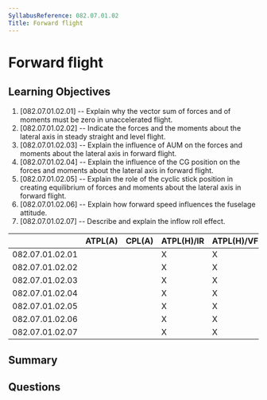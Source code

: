 ```yaml
---
SyllabusReference: 082.07.01.02
Title: Forward flight
---
```


# Forward flight

## Learning Objectives

1. [082.07.01.02.01] -- Explain why the vector sum of forces and of moments must be zero in unaccelerated flight.
2. [082.07.01.02.02] -- Indicate the forces and the moments about the lateral axis in steady straight and level flight.
3. [082.07.01.02.03] -- Explain the influence of AUM on the forces and moments about the lateral axis in forward flight.
4. [082.07.01.02.04] -- Explain the influence of the CG position on the forces and moments about the lateral axis in forward flight.
5. [082.07.01.02.05] -- Explain the role of the cyclic stick position in creating equilibrium of forces and moments about the lateral axis in forward flight.
6. [082.07.01.02.06] -- Explain how forward speed influences the fuselage attitude.
7. [082.07.01.02.07] -- Describe and explain the inflow roll effect.


|                 | ATPL(A) | CPL(A) | ATPL(H)/IR | ATPL(H)/VFR | CPL(H) | IR | CBIR(A) |
|-----------------|---------|--------|------------|-------------|--------|----|---------|
| 082.07.01.02.01 |         |        |      X     |      X      |   X    |    |         |
| 082.07.01.02.02 |         |        |      X     |      X      |   X    |    |         |
| 082.07.01.02.03 |         |        |      X     |      X      |   X    |    |         |
| 082.07.01.02.04 |         |        |      X     |      X      |   X    |    |         |
| 082.07.01.02.05 |         |        |      X     |      X      |   X    |    |         |
| 082.07.01.02.06 |         |        |      X     |      X      |   X    |    |         |
| 082.07.01.02.07 |         |        |      X     |      X      |   X    |    |         |

## Summary

## Questions
